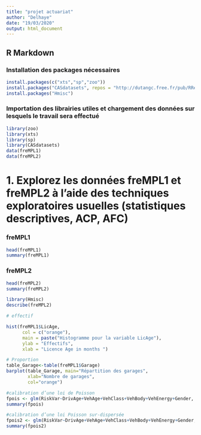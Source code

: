 ---
title: "projet actuariat"
author: "Delhaye"
date: "19/03/2020"
output: html_document
---

## R Markdown

### Installation des packages nécessaires 

```{r}
install.packages(c("xts","sp","zoo"))
install.packages("CASdatasets", repos = "http://dutangc.free.fr/pub/RRepos/", type="source")
install.packages("Hmisc")
```

### Importation des librairies utiles et chargement des données sur lesquels le travail sera effectué

```{r}
library(zoo)
library(xts)
library(sp)
library(CASdatasets)
data(freMPL1)
data(freMPL2)
```

# 1. Explorez les données freMPL1 et freMPL2 à l'aide des techniques exploratoires usuelles (statistiques descriptives, ACP, AFC)

### freMPL1

```{r}
head(freMPL1)
summary(freMPL1)
```

### freMPL2

```{r}
head(freMPL2)
summary(freMPL2)
```

```{r}
library(Hmisc)
describe(freMPL2)
```
```{r}
# effectif

hist(freMPL1$LicAge, 
      col = c("orange"),
      main = paste("Histogramme pour la variable LicAge"),
      ylab = "Effectifs",
      xlab = "Licence Age in months ")

# Proportion
table_Garage<-table(freMPL1$Garage)
barplot(table_Garage, main="Répartition des garages", 
        xlab="Nombre de garages",
        col="orange")
```

```{r}
#calibration d’une loi de Poisson
fpois <- glm(RiskVar~DrivAge+VehAge+VehClass+VehBody+VehEnergy+Gender, offset=log(Exposure), family=poisson("log"), data=freMPL2)
summary(fpois)

#calibration d’une loi Poisson sur-dispersée
fpois2 <- glm(RiskVar~DrivAge+VehAge+VehClass+VehBody+VehEnergy+Gender, offset=log(Exposure), family=quasipoisson("log"), data=freMPL2)
summary(fpois2)
```
